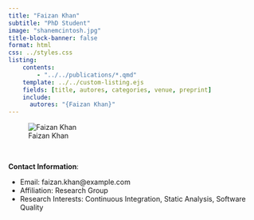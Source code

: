 ```yaml
---
title: "Faizan Khan"
subtitle: "PhD Student"
image: "shanemcintosh.jpg"
title-block-banner: false
format: html
css: ../styles.css
listing:
    contents:
        - "../../publications/*.qmd"
    template: ../../custom-listing.ejs
    fields: [title, autores, categories, venue, preprint]
    include:
      autores: "{Faizan Khan}"
---
```


::: {.profile-image}
![Faizan Khan](shanemcintosh.jpg "Faizan Khan")
:::
<br>

**Contact Information**:

- Email: faizan.khan@example.com   
- Affiliation: Research Group
- Research Interests: Continuous Integration, Static Analysis, Software Quality
